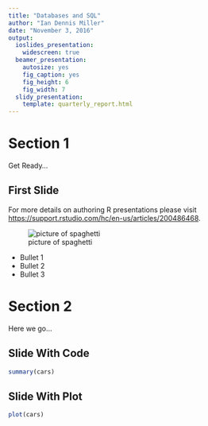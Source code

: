 ```yaml
---
title: "Databases and SQL"
author: "Ian Dennis Miller"
date: "November 3, 2016"
output:
  ioslides_presentation:
    widescreen: true
  beamer_presentation:
    autosize: yes
    fig_caption: yes
    fig_height: 6
    fig_width: 7
  slidy_presentation:
    template: quarterly_report.html
---
```


# Section 1

Get Ready...

## First Slide

For more details on authoring R presentations please visit <https://support.rstudio.com/hc/en-us/articles/200486468>.

![picture of spaghetti](images/spaghetti.jpg)

- Bullet 1
- Bullet 2
- Bullet 3

# Section 2

Here we go...

## Slide With Code

```r
summary(cars)
```

## Slide With Plot

```r
plot(cars)
```
